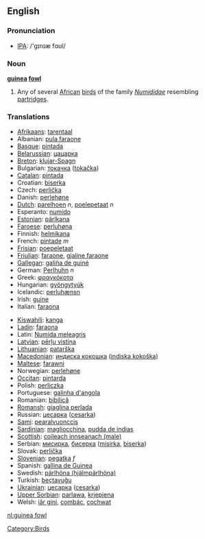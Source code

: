 {{wikipedia}}
==English==

===Pronunciation===
*[[w:IPA|IPA]]: /'gɪnɪæ fɑʊl/

===Noun===
'''[[guinea]] [[fowl]]'''

# Any of several [[African]] [[bird]]s of the family ''[[Numididae]]''  resembling [[partridge]]s.

[[Category:Birds]]


===Translations===
{{top}}
*[[Afrikaans]]: [[tarentaal]]
*Albanian: [[pula faraone]]
*[[Basque]]: [[pintada]]
*[[Belarussian]]: [[цацарка]]
*[[Breton]]: [[klujar-Spagn]]
*Bulgarian: [[токачка]] ([[tokačka]])
*[[Catalan]]: [[pintada]]
*Croatian: [[biserka]]
*Czech: [[perlička]]
*Danish: [[perlehøne]]
*[[Dutch]]: [[parelhoen]] ''n'', [[poelepetaat]] ''n''
*Esperanto: [[numido]]
*[[Estonian]]: [[pärlkana]]
*[[Faroese]]: [[perluhøna]]
*Finnish: [[helmikana]]
*French: [[pintade]] ''m''
*[[Frisian]]: [[poepeletaat]]
*[[Friulian]]: [[faraone]], [[gjaline faraone]]
*[[Gallegan]]: [[galiña de guiné]]
*German: [[Perlhuhn]] ''n''
*Greek: [[φραγκόκοτα]] '' ''
*Hungarian: [[gyöngytyúk]]
*Icelandic: [[perluhænsn]]
*Irish: [[guine]]
*Italian: [[faraona]] '' ''
{{mid}}
*[[Kiswahili]]: [[kanga]]
*[[Ladin]]: [[faraona]]
*Latin: [[Numida meleagris]] '' ''
*[[Latvian]]: [[pērļu vistiņa]]
*[[Lithuanian]]: [[patarška]]
*[[Macedonian]]: [[индиcкa кoкoшкa]] ([[indiska kokoška]])
*[[Maltese]]: [[farawni]]
*Norwegian: [[perlehøne]]
*[[Occitan]]: [[pintarda]]
*Polish: [[perliczka]] '' ''
*Portuguese: [[galinha d'angola]]
*Romanian: [[bibilică]]
*[[Romansh]]: [[giaglina perlada]]
*Russian: [[цесарка]] ([[cesarka]]) '' ''
*[[Sami]]: [[pearalvuonccis]]
*[[Sardinian]]: [[magliocchina]], [[pudda de ìndias]]
*[[Scottish]]: [[coileach innseanach (male)]]
*Serbian: [[мисирка]], [[бисерка]] ([[misirka]], [[biserka]])
*Slovak: [[perlička]]
*[[Slovenian]]: [[pegatka]] ''f''
*Spanish: [[gallina de Guinea]] '' ''
*Swedish: [[pärlhöna (hjälmpärlhöna)]]
*Turkish: [[beçtavuğu]]
*[[Ukrainian]]: [[цесарка]] ([[cesarka]])
*[[Upper Sorbian]]: [[parlawa]], [[krjepjena]]
*Welsh: [[iâr gini]], [[combác]], [[cochwat]]
{{bottom}}

[[nl:guinea fowl]]